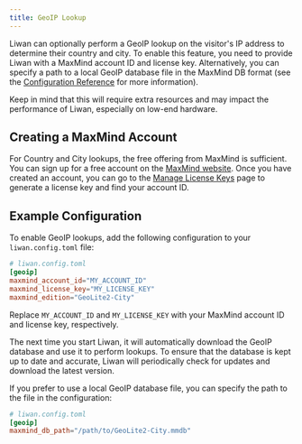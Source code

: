 ```yaml
---
title: GeoIP Lookup
---
```


Liwan can optionally perform a GeoIP lookup on the visitor's IP address to determine their country and city.
To enable this feature, you need to provide Liwan with a MaxMind account ID and license key.
Alternatively, you can specify a path to a local GeoIP database file in the MaxMind DB format (see the [Configuration Reference](/reference/configuration) for more information).

Keep in mind that this will require extra resources and may impact the performance of Liwan, especially on low-end hardware.

## Creating a MaxMind Account

For Country and City lookups, the free offering from MaxMind is sufficient. You can sign up for a free account on the [MaxMind website](https://www.maxmind.com/geoip/signup).
Once you have created an account, you can go to the [Manage License Keys](https://www.maxmind.com/en/accounts/current/license-key) page to generate a license key and find your account ID.

## Example Configuration

To enable GeoIP lookups, add the following configuration to your `liwan.config.toml` file:

```toml
# liwan.config.toml
[geoip]
maxmind_account_id="MY_ACCOUNT_ID"
maxmind_license_key="MY_LICENSE_KEY"
maxmind_edition="GeoLite2-City"
```

Replace `MY_ACCOUNT_ID` and `MY_LICENSE_KEY` with your MaxMind account ID and license key, respectively.

The next time you start Liwan, it will automatically download the GeoIP database and use it to perform lookups.
To ensure that the database is kept up to date and accurate, Liwan will periodically check for updates and download the latest version.

If you prefer to use a local GeoIP database file, you can specify the path to the file in the configuration:

```toml
# liwan.config.toml
[geoip]
maxmind_db_path="/path/to/GeoLite2-City.mmdb"
```
